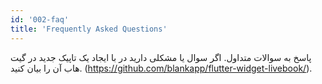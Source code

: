 ```yaml
---
id: '002-faq'
title: 'Frequently Asked Questions'
---
```


پاسخ به سوالات متداول. اگر سوال یا مشکلی دارید در با ایجاد یک تاپیک جدید در گیت هاب آن را بیان کنید.
(https://github.com/blankapp/flutter-widget-livebook/).

